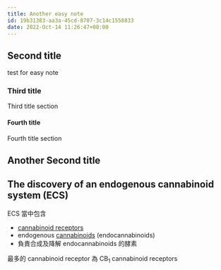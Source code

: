```yaml
---
title: Another easy note
id: 19b31383-aa3a-45cd-8707-3c14c1558833
date: 2022-Oct-14 11:26:47+08:00
---
```


## Second title

test for easy note

### Third title

Third title section

#### Fourth title

Fourth title section

## Another Second title


## The discovery of an endogenous cannabinoid system (ECS)

ECS 當中包含

- [cannabinoid receptors](https://www.sciencedirect.com/topics/neuroscience/cannabinoid-receptor "Learn more about cannabinoid receptors from ScienceDirect's AI-generated Topic Pages")
- endogenous [cannabinoids](https://www.sciencedirect.com/topics/medicine-and-dentistry/cannabinoid "Learn more about cannabinoids from ScienceDirect's AI-generated Topic Pages") (endocannabinoids)
- 負責合成及降解 endocannabinoids 的酵素

最多的 cannabinoid receptor 為 CB<sub>1</sub> cannabinoid receptors